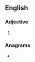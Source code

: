 ==English==

===Adjective===
{{head|en|adjective superlative form}}

# {{en-superlative of|sane}}

===Anagrams===
* {{anagrams|en|a=aensst|antses|assent|snaste|stanes|steans}}